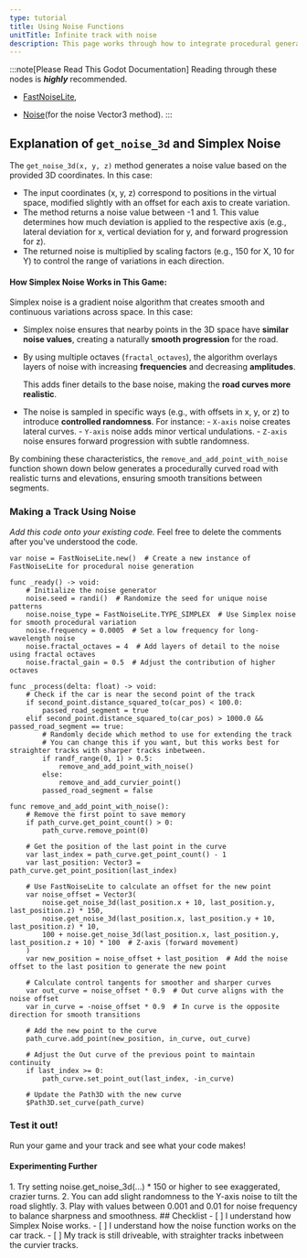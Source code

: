 ```yaml
---
type: tutorial
title: Using Noise Functions
unitTitle: Infinite track with noise
description: This page works through how to integrate procedural generation with a 3D game
---
```



:::note[Please Read This Godot Documentation]
Reading through these nodes is ***highly*** recommended.

 - [FastNoiseLite](https://docs.godotengine.org/en/stable/classes/class_fastnoiselite.html),

 - [Noise](https://docs.godotengine.org/en/stable/classes/class_noise.html#class-noise)(for the noise Vector3 method).
:::


## Explanation of `get_noise_3d` and Simplex Noise
The `get_noise_3d(x, y, z)` method generates a noise value based on the provided 3D coordinates. In this case:

 - The input coordinates (x, y, z) correspond to positions in the virtual space, modified slightly with an offset for each axis to create variation.
 - The method returns a noise value between -1 and 1. This value determines how much deviation is applied to the respective axis (e.g., lateral deviation for x, vertical deviation for y, and forward progression for z).
 - The returned noise is multiplied by scaling factors (e.g., 150 for X, 10 for Y) to control the range of variations in each direction.

#### How Simplex Noise Works in This Game:
Simplex noise is a gradient noise algorithm that creates smooth and continuous variations across space. In this case:

 - Simplex noise ensures that nearby points in the 3D space have **similar noise values**, creating a naturally **smooth progression** for the road.
 - By using multiple octaves (`fractal_octaves`), the algorithm overlays layers of noise with increasing **frequencies** and decreasing **amplitudes**.
    
	This adds finer details to the base noise, making the **road curves more realistic**.
 - The noise is sampled in specific ways (e.g., with offsets in x, y, or z) to introduce **controlled randomness**. For instance:
        - `X-axis` noise creates lateral curves.
        - `Y-axis` noise adds minor vertical undulations.
        - `Z-axis` noise ensures forward progression with subtle randomness.


By combining these characteristics, the `remove_and_add_point_with_noise` function shown down below generates a procedurally curved road with realistic turns and elevations, ensuring smooth transitions between segments.


### Making a Track Using Noise

*Add this code onto your existing code.* Feel free to delete the comments after you've understood the code.

```gdscript title="endless_racing.gd"
var noise = FastNoiseLite.new()  # Create a new instance of FastNoiseLite for procedural noise generation

func _ready() -> void:
	# Initialize the noise generator
	noise.seed = randi()  # Randomize the seed for unique noise patterns
	noise.noise_type = FastNoiseLite.TYPE_SIMPLEX  # Use Simplex noise for smooth procedural variation
	noise.frequency = 0.0005  # Set a low frequency for long-wavelength noise
	noise.fractal_octaves = 4  # Add layers of detail to the noise using fractal octaves
	noise.fractal_gain = 0.5  # Adjust the contribution of higher octaves

func _process(delta: float) -> void:
	# Check if the car is near the second point of the track
	if second_point.distance_squared_to(car_pos) < 100.0:
		passed_road_segment = true
	elif second_point.distance_squared_to(car_pos) > 1000.0 && passed_road_segment == true:
		# Randomly decide which method to use for extending the track
        # You can change this if you want, but this works best for straighter tracks with sharper tracks inbetween.
		if randf_range(0, 1) > 0.5:
			remove_and_add_point_with_noise()
		else:
			remove_and_add_curvier_point()
		passed_road_segment = false

func remove_and_add_point_with_noise():
	# Remove the first point to save memory
	if path_curve.get_point_count() > 0:
		path_curve.remove_point(0)

	# Get the position of the last point in the curve
	var last_index = path_curve.get_point_count() - 1
	var last_position: Vector3 = path_curve.get_point_position(last_index)

	# Use FastNoiseLite to calculate an offset for the new point
	var noise_offset = Vector3(
		noise.get_noise_3d(last_position.x + 10, last_position.y, last_position.z) * 150,
		noise.get_noise_3d(last_position.x, last_position.y + 10, last_position.z) * 10,
		100 + noise.get_noise_3d(last_position.x, last_position.y, last_position.z + 10) * 100  # Z-axis (forward movement)
	)
	var new_position = noise_offset + last_position  # Add the noise offset to the last position to generate the new point

	# Calculate control tangents for smoother and sharper curves
	var out_curve = noise_offset * 0.9  # Out curve aligns with the noise offset
	var in_curve = -noise_offset * 0.9  # In curve is the opposite direction for smooth transitions

	# Add the new point to the curve
	path_curve.add_point(new_position, in_curve, out_curve)

	# Adjust the Out curve of the previous point to maintain continuity
	if last_index >= 0:
		path_curve.set_point_out(last_index, -in_curve)

	# Update the Path3D with the new curve
	$Path3D.set_curve(path_curve)
```


### Test it out!

Run your game and your track and see what your code makes!

#### Experimenting Further
<Steps>
1. Try setting noise.get_noise_3d(...) * 150 or higher to see exaggerated, crazier turns.
2. You can add slight randomness to the Y-axis noise to tilt the road slightly.
3. Play with values between 0.001 and 0.01 for noise frequency to balance sharpness and smoothness.
</Steps>

<Box>
## Checklist
<Checklist>
- [ ] I understand how Simplex Noise works.
- [ ] I understand how the noise function works on the car track.
- [ ] My track is still driveable, with straighter tracks inbetween the curvier tracks.
</Checklist>
</Box>